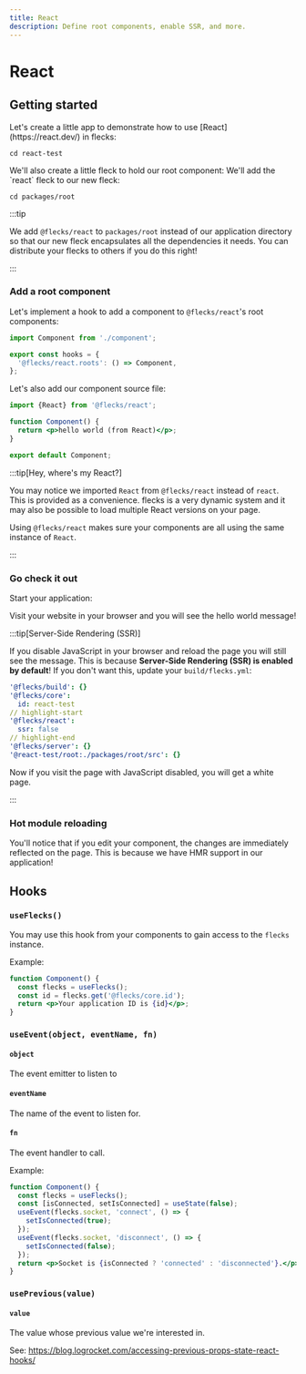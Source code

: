 ```yaml
---
title: React
description: Define root components, enable SSR, and more.
---
```



# React

## Getting started

<Create type="app" pkg="react-test">
  Let's create a little app to demonstrate how to use [React](https://react.dev/) in flecks:
</Create>

```
cd react-test
```

<Create headless type="fleck" pkg="root">
  We'll also create a little fleck to hold our root component:
</Create>

<Execute headless cmd="flecks add @flecks/react">
  We'll add the `react` fleck to our new fleck:

  ```
  cd packages/root
  ```
</Execute>

:::tip

We add `@flecks/react` to `packages/root` instead of our application directory so that our new
fleck encapsulates all the dependencies it needs. You can distribute your flecks to others if you
do this right!

:::

### Add a root component

Let's implement a hook to add a component to `@flecks/react`'s root components:

```js title="packages/root/src/index.js"
import Component from './component';

export const hooks = {
  '@flecks/react.roots': () => Component,
};
```

Let's also add our component source file:

```jsx title="packages/root/src/component.jsx"
import {React} from '@flecks/react';

function Component() {
  return <p>hello world (from React)</p>;
}

export default Component;
```

:::tip[Hey, where's my React?]

You may notice we imported `React` from `@flecks/react` instead of `react`. This is provided as a
convenience. flecks is a very dynamic system and it may also be possible to load multiple React
versions on your page.

Using `@flecks/react` makes sure your components are all using the same instance of `React`.

:::

### Go check it out

<Run headless cmd="start">
  Start your application:
</Run>

Visit your website in your browser and you will see the hello world message!

:::tip[Server-Side Rendering (SSR)]

If you disable JavaScript in your browser and reload the page you will still see the message. This
is because **Server-Side Rendering (SSR) is enabled by default**! If you don't want this, update your
`build/flecks.yml`:

```yml title="build/flecks.yml"
'@flecks/build': {}
'@flecks/core':
  id: react-test
// highlight-start
'@flecks/react':
  ssr: false
// highlight-end
'@flecks/server': {}
'@react-test/root:./packages/root/src': {}
```

Now if you visit the page with JavaScript disabled, you will get a white page.

:::

### Hot module reloading

You'll notice that if you edit your component, the changes are immediately reflected on the page.
This is because we have HMR support in our application!

## Hooks

### `useFlecks()`

You may use this hook from your components to gain access to the `flecks` instance.

Example:

```jsx
function Component() {
  const flecks = useFlecks();
  const id = flecks.get('@flecks/core.id');
  return <p>Your application ID is {id}</p>;
}
```

### `useEvent(object, eventName, fn)`

#### `object`

The event emitter to listen to

#### `eventName`

The name of the event to listen for.

#### `fn`

The event handler to call.

Example:

```jsx
function Component() {
  const flecks = useFlecks();
  const [isConnected, setIsConnected] = useState(false);
  useEvent(flecks.socket, 'connect', () => {
    setIsConnected(true);
  });
  useEvent(flecks.socket, 'disconnect', () => {
    setIsConnected(false);
  });
  return <p>Socket is {isConnected ? 'connected' : 'disconnected'}.</p>;
}
```

### `usePrevious(value)`

#### `value`

The value whose previous value we're interested in.

See: https://blog.logrocket.com/accessing-previous-props-state-react-hooks/

